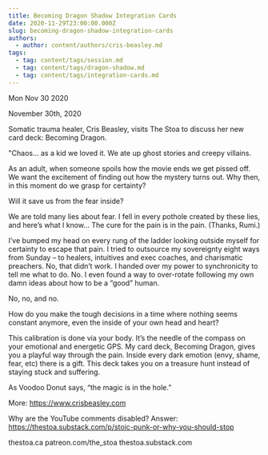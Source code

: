 ```yaml
---
title: Becoming Dragon Shadow Integration Cards
date: 2020-11-29T23:00:00.000Z
slug: becoming-dragon-shadow-integration-cards
authors:
  - author: content/authors/cris-beasley.md
tags:
  - tag: content/tags/session.md
  - tag: content/tags/dragon-shadow.md
  - tag: content/tags/integration-cards.md
---
```






Mon Nov 30 2020

November 30th, 2020

Somatic trauma healer, Cris Beasley, visits The Stoa to discuss her new card deck: Becoming Dragon.

"Chaos... as a kid we loved it. We ate up ghost stories and creepy villains.

As an adult, when someone spoils how the movie ends we get pissed off. We want the excitement of finding out how the mystery turns out. Why then, in this moment do we grasp for certainty?

Will it save us from the fear inside?

We are told many lies about fear. I fell in every pothole created by these lies, and here’s what I know... The cure for the pain is in the pain. (Thanks, Rumi.)

I’ve bumped my head on every rung of the ladder looking outside myself for certainty to escape that pain. I tried to outsource my sovereignty eight ways from Sunday – to healers, intuitives and exec coaches, and charismatic preachers. No, that didn’t work. I handed over my power to synchronicity to tell me what to do. No. I even found a way to over-rotate following my own damn ideas about how to be a “good” human.

No, no, and no.

How do you make the tough decisions in a time where nothing seems constant anymore, even the inside of your own head and heart?

This calibration is done via your body. It’s the needle of the compass on your emotional and energetic GPS. My card deck, Becoming Dragon, gives you a playful way through the pain. Inside every dark emotion (envy, shame, fear, etc) there is a gift. This deck takes you on a treasure hunt instead of staying stuck and suffering.

As Voodoo Donut says, “the magic is in the hole.”

More: https://www.crisbeasley.com

Why are the YouTube comments disabled? Answer: https://thestoa.substack.com/p/stoic-punk-or-why-you-should-stop

thestoa.ca
patreon.com/the_stoa
thestoa.substack.com


